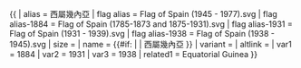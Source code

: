 {{ {{{1<noinclude>|country showdata</noinclude>}}}
| alias = 西屬幾內亞
| flag alias = Flag of Spain (1945 - 1977).svg
| flag alias-1884 = Flag of Spain (1785-1873 and 1875-1931).svg
| flag alias-1931 = Flag of Spain (1931 - 1939).svg
| flag alias-1938 = Flag of Spain (1938 - 1945).svg
| size = {{{size|}}}
| name = {{#if: {{{name|}}} | {{{name|}}} | 西屬幾內亞 }}
| variant = {{{variant|}}}
| altlink = {{{altlink|}}}
<noinclude>
| var1   = 1884
| var2   = 1931
| var3   = 1938
| related1 = Equatorial Guinea
</noinclude>
}}